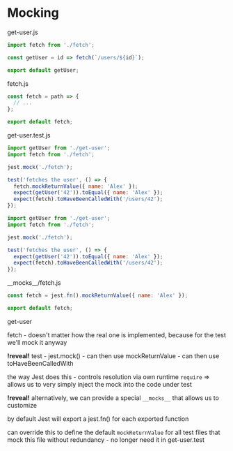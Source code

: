 

<Slide>

# Mocking

<Split>

<div>

<div style={{margin:'1rem'}}>
<span style={{fontFamily: 'monospace'}}>get-user.js</span>

```js
import fetch from './fetch';

const getUser = id => fetch(`/users/${id}`);

export default getUser;
```

</div>

<div style={{margin:'1rem'}}>
<span style={{fontFamily: 'monospace'}}>fetch.js</span>

```js
const fetch = path => {
  // ...
};

export default fetch;
```

</div>

</div>

<Appear>

<div>
<span style={{fontFamily: 'monospace'}}>get-user.test.js</span>

<OnlyStep step={1}>

```js
import getUser from './get-user';
import fetch from './fetch';

jest.mock('./fetch');

test('fetches the user', () => {
  fetch.mockReturnValue({ name: 'Alex' });
  expect(getUser('42')).toEqual({ name: 'Alex' });
  expect(fetch).toHaveBeenCalledWith('/users/42');
});
```

</OnlyStep>

<OnlyStep step={2}>

```js
import getUser from './get-user';
import fetch from './fetch';

jest.mock('./fetch');

test('fetches the user', () => {
  expect(getUser('42')).toEqual({ name: 'Alex' });
  expect(fetch).toHaveBeenCalledWith('/users/42');
});
```

</OnlyStep>

</div>

<div>
<span style={{fontFamily: 'monospace'}}>__mocks__/fetch.js</span>

```js
const fetch = jest.fn().mockReturnValue({ name: 'Alex' });

export default fetch;
```

</div>

</Appear>

</Split>

</Slide>

<Notes>

get-user

fetch - doesn't matter how the real one is implemented, because for the test we'll mock it anyway

**!reveal!** test - jest.mock() - can then use mockReturnValue - can then use toHaveBeenCalledWith

the way Jest does this - controls resolution via own runtime `require` =>
allows us to very simply inject the mock into the code under test

**!reveal!** alternatively, we can provide a special `__mocks__` that allows us to customize

by default Jest will export a jest.fn() for each exported function

can override this to define the default `mockReturnValue` for all test files that mock this file without redundancy - no longer need it in get-user.test

</Notes>
